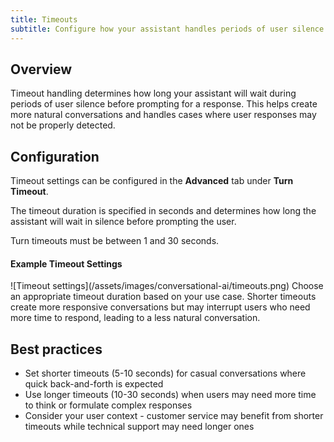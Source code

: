 ```yaml
---
title: Timeouts
subtitle: Configure how your assistant handles periods of user silence.
---
```


## Overview

Timeout handling determines how long your assistant will wait during periods of user silence before prompting for a response. This helps create more natural conversations and handles cases where user responses may not be properly detected.

## Configuration

Timeout settings can be configured in the **Advanced** tab under **Turn Timeout**.

The timeout duration is specified in seconds and determines how long the assistant will wait in silence before prompting the user.

Turn timeouts must be between 1 and 30 seconds.

#### Example Timeout Settings

<Frame background="subtle">
  ![Timeout settings](/assets/images/conversational-ai/timeouts.png)
</Frame>

<Note>
  Choose an appropriate timeout duration based on your use case. Shorter timeouts create more
  responsive conversations but may interrupt users who need more time to respond, leading to a less
  natural conversation.
</Note>

## Best practices

- Set shorter timeouts (5-10 seconds) for casual conversations where quick back-and-forth is expected
- Use longer timeouts (10-30 seconds) when users may need more time to think or formulate complex responses
- Consider your user context - customer service may benefit from shorter timeouts while technical support may need longer ones
